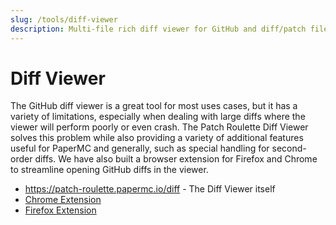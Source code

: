 ```yaml
---
slug: /tools/diff-viewer
description: Multi-file rich diff viewer for GitHub and diff/patch files.
---
```


# Diff Viewer

The GitHub diff viewer is a great tool for most uses cases, but it has a variety of limitations,
especially when dealing with large diffs where the viewer will perform poorly or even crash. The
Patch Roulette Diff Viewer solves this problem while also providing a variety of additional features
useful for PaperMC and generally, such as special handling for second-order diffs. We have also
built a browser extension for Firefox and Chrome to streamline opening GitHub diffs in the viewer.

- https://patch-roulette.papermc.io/diff - The Diff Viewer itself
- [Chrome Extension](https://chromewebstore.google.com/detail/patch-roulette/feaaoepdocmiibjilhoahgldkaajfnhb)
- [Firefox Extension](https://addons.mozilla.org/en-US/firefox/addon/patch-roulette/)
